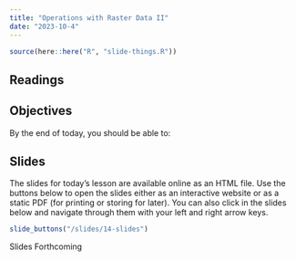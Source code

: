 ```yaml
---
title: "Operations with Raster Data II"
date: "2023-10-4"
---
```


```r
source(here::here("R", "slide-things.R"))


```

## Readings

## Objectives

By the end of today, you should be able to: 


## Slides
The slides for today's lesson are available online as an HTML file. Use the buttons below to open the slides either as an interactive website or as a static PDF (for printing or storing for later). You can also click in the slides below and navigate through them with your left and right arrow keys.

```r
slide_buttons("/slides/14-slides")
```

Slides Forthcoming